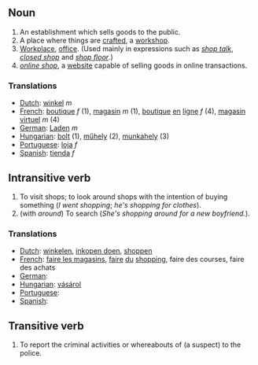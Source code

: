 ==Noun==
#An establishment which sells goods to the public.
#A place where things are [[craft]]ed, a [[workshop]].
#[[Workplace]], [[office]].  (Used mainly in expressions such as ''[[shop talk]]'', ''[[closed shop]]'' and ''[[shop floor]]''.)
#''[[online shop]]'', a [[website]] capable of selling goods in online transactions.

===Translations===
*[[Dutch]]: [[winkel]] ''m''
*[[French]]: [[boutique]] ''f'' (1), [[magasin]] ''m'' (1), [[boutique]] [[en]] [[ligne]] ''f'' (4), [[magasin]] [[virtuel]] ''m'' (4)
*[[German]]: [[Laden]] ''m''
*[[Hungarian]]: [[bolt]] (1), [[műhely]] (2), [[munkahely]] (3)
*[[Portuguese]]: [[loja]] ''f''
*[[Spanish]]: [[tienda]] ''f''

==Intransitive verb==
#To visit shops; to look around shops with the intention of buying something (''I went shopping''; ''he's shopping for clothes'').
#(with ''around'') To search (''She's shopping around for a new boyfriend.'').

===Translations===
*[[Dutch]]: [[winkelen]], [[inkopen doen]], [[shoppen]]
*[[French]]: [[faire les magasins]], [[faire]] [[du]] [[shopping]], faire des courses, faire des achats
*[[German]]: [[]]
*[[Hungarian]]: [[vásárol]]
*[[Portuguese]]: [[]]
*[[Spanish]]: [[]]

==Transitive verb==
#To report the criminal activities or whereabouts of (a suspect) to the police.